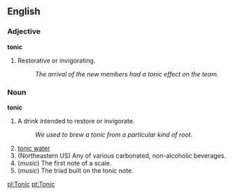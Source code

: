 ==English==

===Adjective===
'''tonic'''

# Restorative or invigorating.
#: ''The arrival of the new members had a tonic effect on the team.''

===Noun===
'''tonic'''

# A drink intended to restore or invigorate.
#: ''We used to brew a tonic from a particular kind of root.''
# [[tonic water]]
# (Northeastern US) Any of various carbonated, non-alcoholic beverages.
# (''music'') The first note of a scale.
# (''music'') The triad built on the tonic note.

[[pl:Tonic]]
[[pt:Tonic]]